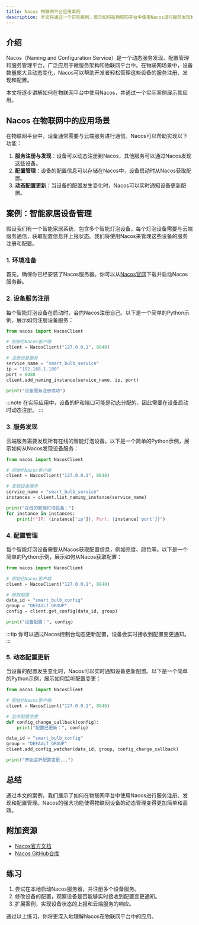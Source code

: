 ```yaml
---
title: Nacos 物联网平台应用案例
description: 本文将通过一个实际案例，展示如何在物联网平台中使用Nacos进行服务发现和配置管理，帮助初学者理解Nacos的核心功能和应用场景。
---
```


## 介绍

Nacos（Naming and Configuration Service）是一个动态服务发现、配置管理和服务管理平台，广泛应用于微服务架构和物联网平台中。在物联网场景中，设备数量庞大且动态变化，Nacos可以帮助开发者轻松管理这些设备的服务注册、发现和配置。

本文将逐步讲解如何在物联网平台中使用Nacos，并通过一个实际案例展示其应用。

## Nacos 在物联网中的应用场景

在物联网平台中，设备通常需要与云端服务进行通信。Nacos可以帮助实现以下功能：

1. **服务注册与发现**：设备可以动态注册到Nacos，其他服务可以通过Nacos发现这些设备。
2. **配置管理**：设备的配置信息可以存储在Nacos中，设备启动时从Nacos获取配置。
3. **动态配置更新**：当设备的配置发生变化时，Nacos可以实时通知设备更新配置。

## 案例：智能家居设备管理

假设我们有一个智能家居系统，包含多个智能灯泡设备。每个灯泡设备需要与云端服务通信，获取配置信息并上报状态。我们将使用Nacos来管理这些设备的服务注册和配置。

### 1. 环境准备

首先，确保你已经安装了Nacos服务器。你可以从[Nacos官网](https://nacos.io/)下载并启动Nacos服务器。

### 2. 设备服务注册

每个智能灯泡设备在启动时，会向Nacos注册自己。以下是一个简单的Python示例，展示如何注册设备服务：

```python
from nacos import NacosClient

# 初始化Nacos客户端
client = NacosClient("127.0.0.1", 8848)

# 注册设备服务
service_name = "smart_bulb_service"
ip = "192.168.1.100"
port = 8080
client.add_naming_instance(service_name, ip, port)

print("设备服务注册成功")
```

:::note
在实际应用中，设备的IP和端口可能是动态分配的，因此需要在设备启动时动态注册。
:::

### 3. 服务发现

云端服务需要发现所有在线的智能灯泡设备。以下是一个简单的Python示例，展示如何从Nacos发现设备服务：

```python
from nacos import NacosClient

# 初始化Nacos客户端
client = NacosClient("127.0.0.1", 8848)

# 发现设备服务
service_name = "smart_bulb_service"
instances = client.list_naming_instance(service_name)

print("在线的智能灯泡设备：")
for instance in instances:
    print(f"IP: {instance['ip']}, Port: {instance['port']}")
```

### 4. 配置管理

每个智能灯泡设备需要从Nacos获取配置信息，例如亮度、颜色等。以下是一个简单的Python示例，展示如何从Nacos获取配置：

```python
from nacos import NacosClient

# 初始化Nacos客户端
client = NacosClient("127.0.0.1", 8848)

# 获取配置
data_id = "smart_bulb_config"
group = "DEFAULT_GROUP"
config = client.get_config(data_id, group)

print("设备配置：", config)
```

:::tip
你可以通过Nacos控制台动态更新配置，设备会实时接收到配置变更通知。
:::

### 5. 动态配置更新

当设备的配置发生变化时，Nacos可以实时通知设备更新配置。以下是一个简单的Python示例，展示如何监听配置变更：

```python
from nacos import NacosClient

# 初始化Nacos客户端
client = NacosClient("127.0.0.1", 8848)

# 监听配置变更
def config_change_callback(config):
    print("配置已更新：", config)

data_id = "smart_bulb_config"
group = "DEFAULT_GROUP"
client.add_config_watcher(data_id, group, config_change_callback)

print("开始监听配置变更...")
```

## 总结

通过本文的案例，我们展示了如何在物联网平台中使用Nacos进行服务注册、发现和配置管理。Nacos的强大功能使得物联网设备的动态管理变得更加简单和高效。

## 附加资源

- [Nacos官方文档](https://nacos.io/zh-cn/docs/what-is-nacos.html)
- [Nacos GitHub仓库](https://github.com/alibaba/nacos)

## 练习

1. 尝试在本地启动Nacos服务器，并注册多个设备服务。
2. 修改设备的配置，观察设备是否能够实时接收到配置变更通知。
3. 扩展案例，实现设备状态的上报和云端服务的响应。

通过以上练习，你将更深入地理解Nacos在物联网平台中的应用。